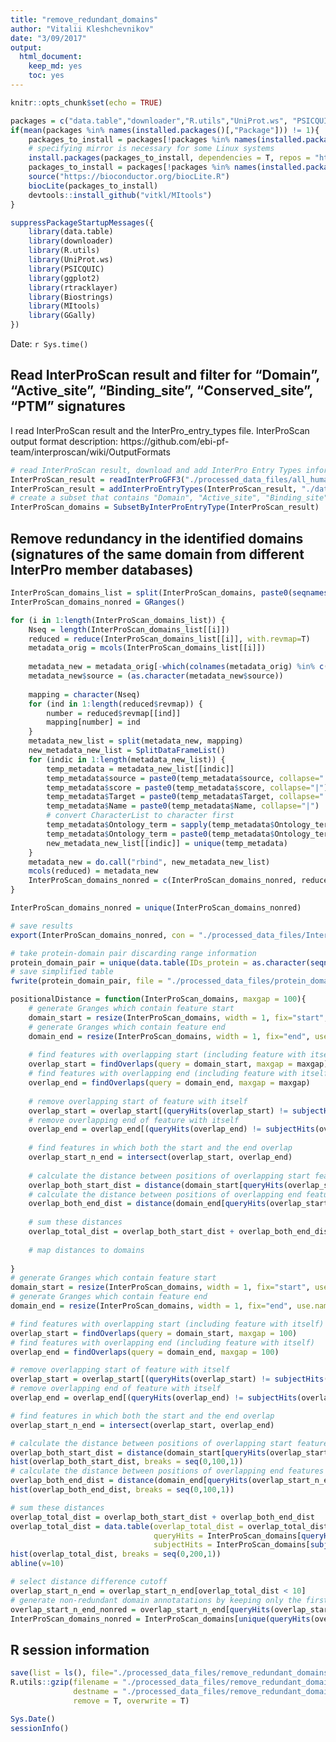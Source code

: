 ```yaml
---
title: "remove_redundant_domains"
author: "Vitalii Kleshchevnikov"
date: "3/09/2017"
output: 
  html_document: 
    keep_md: yes
    toc: yes
---
```


```r
knitr::opts_chunk$set(echo = TRUE)

packages = c("data.table","downloader","R.utils","UniProt.ws", "PSICQUIC", "ggplot2", "rtracklayer", "Biostrings", "MItools", "GGally")
if(mean(packages %in% names(installed.packages()[,"Package"])) != 1){
    packages_to_install = packages[!packages %in% names(installed.packages()[,"Package"])]
    # specifying mirror is necessary for some Linux systems
    install.packages(packages_to_install, dependencies = T, repos = "http://mirrors.ebi.ac.uk/CRAN/")
    packages_to_install = packages[!packages %in% names(installed.packages()[,"Package"])]
    source("https://bioconductor.org/biocLite.R")
    biocLite(packages_to_install)
    devtools::install_github("vitkl/MItools")
}

suppressPackageStartupMessages({
    library(data.table)
    library(downloader)
    library(R.utils)
    library(UniProt.ws)
    library(PSICQUIC)
    library(ggplot2)
    library(rtracklayer)
    library(Biostrings)
    library(MItools)
    library(GGally)
})
```

Date: `r Sys.time()`

## Read InterProScan result and filter for "Domain", "Active_site", "Binding_site", "Conserved_site", "PTM" signatures

I read InterProScan result and the InterPro_entry_types file. InterProScan output format description: https://github.com/ebi-pf-team/interproscan/wiki/OutputFormats  

```r
# read InterProScan result, download and add InterPro Entry Types information, extract from relevant columns and add names metadata and sequence length information
InterProScan_result = readInterProGFF3("./processed_data_files/all_human_viral_protein_domains.gff3.gz")
InterProScan_result = addInterProEntryTypes(InterProScan_result, "./data_files/entry.list")
# create a subset that contains "Domain", "Active_site", "Binding_site", "Conserved_site", "PTM" signatures
InterProScan_domains = SubsetByInterProEntryType(InterProScan_result)
```

## Remove redundancy in the identified domains (signatures of the same domain from different InterPro member databases)

```r
InterProScan_domains_list = split(InterProScan_domains, paste0(seqnames(InterProScan_domains),"|", InterProScan_domains$Dbxref))
InterProScan_domains_nonred = GRanges()

for (i in 1:length(InterProScan_domains_list)) {
    Nseq = length(InterProScan_domains_list[[i]])
    reduced = reduce(InterProScan_domains_list[[i]], with.revmap=T)
    metadata_orig = mcols(InterProScan_domains_list[[i]])
    
    metadata_new = metadata_orig[-which(colnames(metadata_orig) %in% c("status", "signature_desc", "md5", "ID", "type", "phase"))]
    metadata_new$source = (as.character(metadata_new$source))
    
    mapping = character(Nseq)
    for (ind in 1:length(reduced$revmap)) {
        number = reduced$revmap[[ind]]
        mapping[number] = ind
    }
    metadata_new_list = split(metadata_new, mapping)
    new_metadata_new_list = SplitDataFrameList()
    for (indic in 1:length(metadata_new_list)) {
        temp_metadata = metadata_new_list[[indic]]
        temp_metadata$source = paste0(temp_metadata$source, collapse="|")
        temp_metadata$score = paste0(temp_metadata$score, collapse="|")
        temp_metadata$Target = paste0(temp_metadata$Target, collapse="|")
        temp_metadata$Name = paste0(temp_metadata$Name, collapse="|")
        # convert CharacterList to character first 
        temp_metadata$Ontology_term = sapply(temp_metadata$Ontology_term, paste0, collapse=",")
        temp_metadata$Ontology_term = paste0(temp_metadata$Ontology_term, collapse="|")
        new_metadata_new_list[[indic]] = unique(temp_metadata)
    }
    metadata_new = do.call("rbind", new_metadata_new_list)
    mcols(reduced) = metadata_new
    InterProScan_domains_nonred = c(InterProScan_domains_nonred, reduced)
}

InterProScan_domains_nonred = unique(InterProScan_domains_nonred) 
```

```r
# save results
export(InterProScan_domains_nonred, con = "./processed_data_files/InterProScan_domains_nonredundant.gff3", format = "gff3")

# take protein-domain pair discarding range information
protein_domain_pair = unique(data.table(IDs_protein = as.character(seqnames(InterProScan_domains_nonred)), IDs_domain = as.character(InterProScan_domains_nonred$Dbxref), domain_type = InterProScan_domains_nonred$ENTRY_TYPE))
# save simplified table
fwrite(protein_domain_pair, file = "./processed_data_files/protein_domain_pair", sep = "\t")
```


```r
positionalDistance = function(InterProScan_domains, maxgap = 100){
    # generate Granges which contain feature start
    domain_start = resize(InterProScan_domains, width = 1, fix="start", use.names=TRUE)
    # generate Granges which contain feature end
    domain_end = resize(InterProScan_domains, width = 1, fix="end", use.names=TRUE)
    
    # find features with overlapping start (including feature with itself)
    overlap_start = findOverlaps(query = domain_start, maxgap = maxgap)
    # find features with overlapping end (including feature with itself)
    overlap_end = findOverlaps(query = domain_end, maxgap = maxgap)
    
    # remove overlapping start of feature with itself
    overlap_start = overlap_start[(queryHits(overlap_start) != subjectHits(overlap_start))]
    # remove overlapping end of feature with itself
    overlap_end = overlap_end[(queryHits(overlap_end) != subjectHits(overlap_end))]
    
    # find features in which both the start and the end overlap
    overlap_start_n_end = intersect(overlap_start, overlap_end)
    
    # calculate the distance between positions of overlapping start features
    overlap_both_start_dist = distance(domain_start[queryHits(overlap_start_n_end)], domain_start[subjectHits(overlap_start_n_end)])
    # calculate the distance between positions of overlapping end features
    overlap_both_end_dist = distance(domain_end[queryHits(overlap_start_n_end)], domain_end[subjectHits(overlap_start_n_end)])
    
    # sum these distances
    overlap_total_dist = overlap_both_start_dist + overlap_both_end_dist
    
    # map distances to domains
    
}
# generate Granges which contain feature start
domain_start = resize(InterProScan_domains, width = 1, fix="start", use.names=TRUE)
# generate Granges which contain feature end
domain_end = resize(InterProScan_domains, width = 1, fix="end", use.names=TRUE)

# find features with overlapping start (including feature with itself)
overlap_start = findOverlaps(query = domain_start, maxgap = 100)
# find features with overlapping end (including feature with itself)
overlap_end = findOverlaps(query = domain_end, maxgap = 100)

# remove overlapping start of feature with itself
overlap_start = overlap_start[(queryHits(overlap_start) != subjectHits(overlap_start))]
# remove overlapping end of feature with itself
overlap_end = overlap_end[(queryHits(overlap_end) != subjectHits(overlap_end))]

# find features in which both the start and the end overlap
overlap_start_n_end = intersect(overlap_start, overlap_end)

# calculate the distance between positions of overlapping start features
overlap_both_start_dist = distance(domain_start[queryHits(overlap_start_n_end)], domain_start[subjectHits(overlap_start_n_end)])
hist(overlap_both_start_dist, breaks = seq(0,100,1))
# calculate the distance between positions of overlapping end features
overlap_both_end_dist = distance(domain_end[queryHits(overlap_start_n_end)], domain_end[subjectHits(overlap_start_n_end)])
hist(overlap_both_end_dist, breaks = seq(0,100,1))

# sum these distances
overlap_total_dist = overlap_both_start_dist + overlap_both_end_dist
overlap_total_dist = data.table(overlap_total_dist = overlap_total_dist,
                                queryHits = InterProScan_domains[queryHits(overlap_start_n_end)]$Dbxref,
                                subjectHits = InterProScan_domains[subjectHits(overlap_start_n_end)]$Dbxref)
hist(overlap_total_dist, breaks = seq(0,200,1))
abline(v=10)

# select distance difference cutoff
overlap_start_n_end = overlap_start_n_end[overlap_total_dist < 10]
# generate non-redundant domain annotatations by keeping only the first domain signature among overlapping signatures
overlap_start_n_end_nonred = overlap_start_n_end[queryHits(overlap_start_n_end) < subjectHits(overlap_start_n_end)]
InterProScan_domains_nonred = InterProScan_domains[unique(queryHits(overlap_start_n_end_nonred))]
```

## R session information

```r
save(list = ls(), file="./processed_data_files/remove_redundant_domains_clust.RData")
R.utils::gzip(filename = "./processed_data_files/remove_redundant_domains_clust.RData",
              destname = "./processed_data_files/remove_redundant_domains_clust.RData.gz",
              remove = T, overwrite = T)

Sys.Date()
sessionInfo()
```
